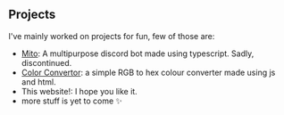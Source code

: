 ## Projects

I've mainly worked on projects for fun, few of those are:
- [Mito](https://github.com/kushagraraj/mito): A multipurpose discord bot made using typescript. Sadly, discontinued.
- [Color Convertor](https://kushagraraj.github.io/color-converter): a simple RGB to hex colour converter made using js and html.
- This website!: I hope you like it.
- more stuff is yet to come ✨
